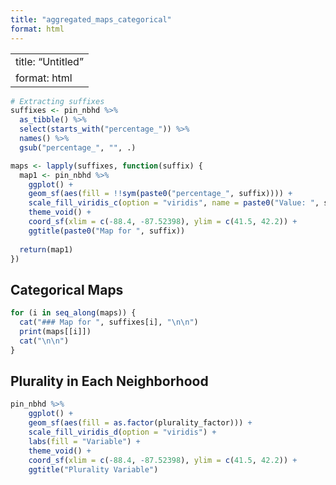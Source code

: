 ```yaml
---
title: "aggregated_maps_categorical"
format: html
---
```


---
title: "Untitled"
format: html
---

```r
# Extracting suffixes
suffixes <- pin_nbhd %>%
  as_tibble() %>%
  select(starts_with("percentage_")) %>%
  names() %>%
  gsub("percentage_", "", .)

```

```r
maps <- lapply(suffixes, function(suffix) {
  map1 <- pin_nbhd %>%
    ggplot() +
    geom_sf(aes(fill = !!sym(paste0("percentage_", suffix)))) +
    scale_fill_viridis_c(option = "viridis", name = paste0("Value: ", suffix)) +
    theme_void() +
    coord_sf(xlim = c(-88.4, -87.52398), ylim = c(41.5, 42.2)) +
    ggtitle(paste0("Map for ", suffix))
  
  return(map1)
})
```

## Categorical Maps


```r
for (i in seq_along(maps)) {
  cat("### Map for ", suffixes[i], "\n\n")
  print(maps[[i]])
  cat("\n\n")
}
```


## Plurality in Each Neighborhood

```r
pin_nbhd %>%
    ggplot() +
    geom_sf(aes(fill = as.factor(plurality_factor))) +
    scale_fill_viridis_d(option = "viridis") +
    labs(fill = "Variable") +
    theme_void() +
    coord_sf(xlim = c(-88.4, -87.52398), ylim = c(41.5, 42.2)) +
    ggtitle("Plurality Variable")

```

